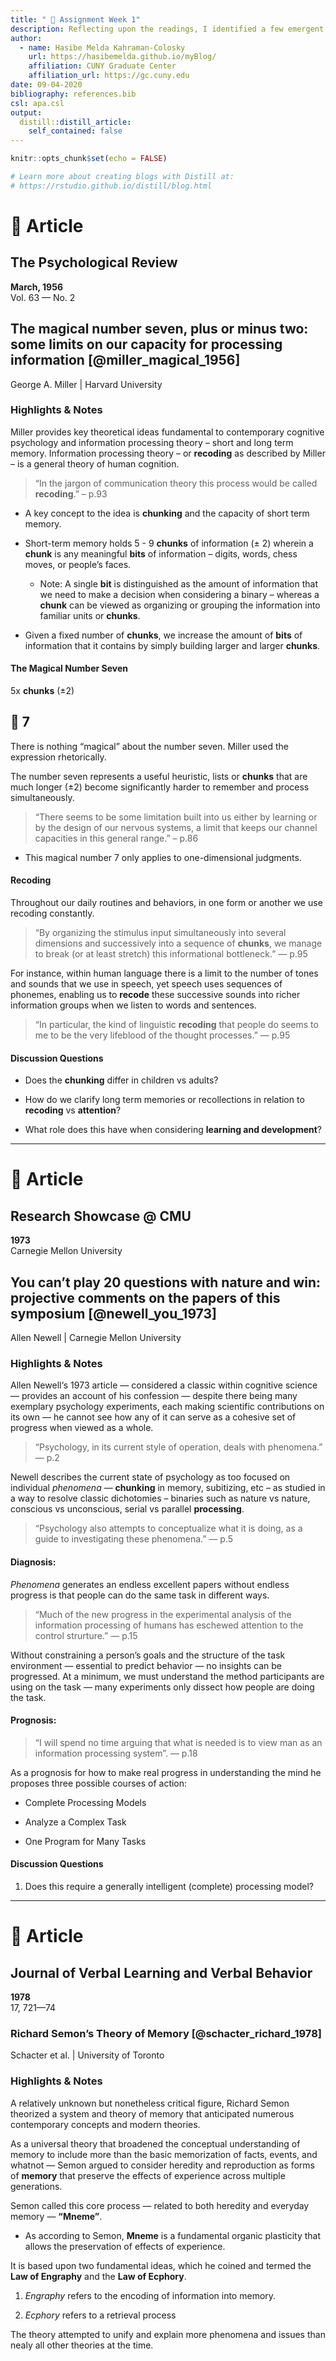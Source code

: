 ```yaml
---
title: " 📓 Assignment Week 1"
description: Reflecting upon the readings, I identified a few emergent themes central to cognitive psychology; 1) In order to survive our constantly fluctuating environment, we rely on a broad set of cognitive phenomena — attention, memory, perception and language, etc. — to process information and stimuli from the environment. 2) Future research insights within cognitive psychology and the broader scientific community need to acknowledge a complete view of our unique cognitive capacities and information processing systems.
author:
  - name: Hasibe Melda Kahraman-Colosky
    url: https://hasibemelda.github.io/myBlog/
    affiliation: CUNY Graduate Center
    affiliation_url: https://gc.cuny.edu
date: 09-04-2020
bibliography: references.bib
csl: apa.csl
output:
  distill::distill_article:
    self_contained: false
---
```


```r
knitr::opts_chunk$set(echo = FALSE)

# Learn more about creating blogs with Distill at:
# https://rstudio.github.io/distill/blog.html

```

# 📄 Article

<aside>
  # The Psychological Review
  <dl>
    <dt>__March, 1956__</dt>
    <dt>Vol. 63 — No. 2</dt>
  </dl>
</aside>

## The magical number seven, plus or minus two: some limits on our capacity for processing information [@miller_magical_1956]

George A. Miller | Harvard University

### Highlights & Notes
Miller provides key theoretical ideas fundamental to contemporary cognitive psychology and information processing theory \– short and long term memory. Information processing theory \– or __recoding__ as described by Miller \– is a general theory of human cognition.

> "In the jargon of communication theory this process would be called __recoding__." \– p.93

- A key concept to the idea is __chunking__ and the capacity of short term memory.

- Short-term memory holds 5 - 9 __chunks__ of information (± 2) wherein a __chunk__ is any meaningful __bits__ of information – digits, words, chess moves, or people’s faces.

  - Note: A single __bit__ is distinguished as the amount of information that we need to make a decision when considering a binary – whereas a __chunk__ can be viewed as organizing or grouping the information into familiar units or __chunks__.

- Given a fixed number of __chunks__, we increase the amount of __bits__ of information that it contains by simply building larger and larger __chunks__.

#### The Magical Number Seven

<aside>
  5x __chunks__ (±2)

  #  🎰 7
</aside>

There is nothing "magical" about the number seven. Miller used the expression rhetorically.

The number seven represents a useful heuristic, lists or __chunks__ that are much longer (±2) become significantly harder to remember and process simultaneously.

> "There seems to be some limitation built into us either by learning or by the design of our nervous systems, a limit that keeps our channel capacities in this general range." \– p.86

- This magical number 7 only applies to one-dimensional judgments.


#### Recoding

Throughout our daily routines and behaviors, in one form or another we use recoding constantly.

> "By organizing the stimulus input simultaneously into several dimensions and successively into a sequence of __chunks__, we manage to break (or at least stretch) this informational bottleneck." \— p.95

For instance, within human language there is a limit to the number of tones and sounds that we use in speech, yet speech uses sequences of phonemes, enabling us to __recode__ these successive sounds into richer information groups when we listen to words and sentences.

> "In particular, the kind of linguistic __recoding__ that people do seems to me to be the very lifeblood of the thought processes." \— p.95

#### Discussion Questions

- Does the __chunking__ differ in children vs adults?

- How do we clarify long term memories or recollections in relation to __recoding__ vs __attention__?

- What role does this have when considering __learning and development__?

***

# 📄 Article

<aside>
  # Research Showcase @ CMU
  <dl>
    <dt>__1973__</dt>
    <dt>Carnegie Mellon University</dt>

  </dl>
</aside>

## You can't play 20 questions with nature and win: projective comments on the papers of this symposium [@newell_you_1973]

Allen Newell | Carnegie Mellon University

### Highlights & Notes

Allen Newell‘s 1973 article — considered a classic within cognitive science — provides an account of his confession — despite there being many exemplary psychology experiments, each making scientific contributions on its own — he cannot see how any of it can serve as a cohesive set of progress when viewed as a whole.

> "Psychology, in its current style of operation, deals with phenomena." \— p.2

Newell describes the current state of psychology as too focused on individual _phenomena_ — __chunking__ in memory, subitizing, etc – as studied in a way to resolve classic dichotomies – binaries such as nature vs nature, conscious vs unconscious, serial vs parallel __processing__.

> "Psychology also attempts to conceptualize what it is doing, as a guide to investigating these phenomena." \— p.5

#### Diagnosis:

_Phenomena_ generates an endless excellent papers without endless progress is that people can do the same task in different ways.

> "Much of the new progress in the experimental analysis of the information processing of humans has eschewed attention to the control strurture." \— p.15

Without constraining a person’s goals and the structure of the task environment — essential to predict behavior — no insights can be progressed. At a minimum, we must understand the method participants are using on the task — many experiments only dissect how people are doing the task.

#### Prognosis:

> "I will spend no time arguing that what is needed is to view man as an information processing system". \— p.18

As a prognosis for how to make real progress in understanding the mind he proposes three possible courses of action:


- Complete Processing Models

- Analyze a Complex Task

- One Program for Many Tasks


#### Discussion Questions

1. Does this require a generally intelligent (complete) processing model?

***

# 📄  Article

<aside>
  # Journal of Verbal Learning and Verbal Behavior
  <dl>
    <dt>__1978__</dt>
    <dt>17, 721—74</dt>
  </dl>
</aside>

### Richard Semon's Theory of Memory [@schacter_richard_1978]

Schacter et al. | University of Toronto

### Highlights & Notes

A relatively unknown but nonetheless critical figure, Richard Semon theorized a system and theory of memory that anticipated numerous contemporary concepts and modern theories.

As a universal theory that broadened the conceptual understanding of memory to include more than the basic memorization of facts, events, and whatnot — Semon argued to consider heredity and reproduction as forms of __memory__ that preserve the effects of experience across multiple generations.

Semon called this core process — related to both heredity and everyday memory — __"Mneme"__.

- As according to Semon, __Mneme__ is a fundamental organic plasticity that allows the preservation of effects of experience.

It is based upon two fundamental ideas, which he coined and termed the __Law of Engraphy__ and the __Law of Ecphory__.

1) _Engraphy_ refers to the encoding of information into memory.

2) _Ecphory_  refers to a retrieval process

The theory attempted to unify and explain more phenomena and issues than nealy all other theories at the time.